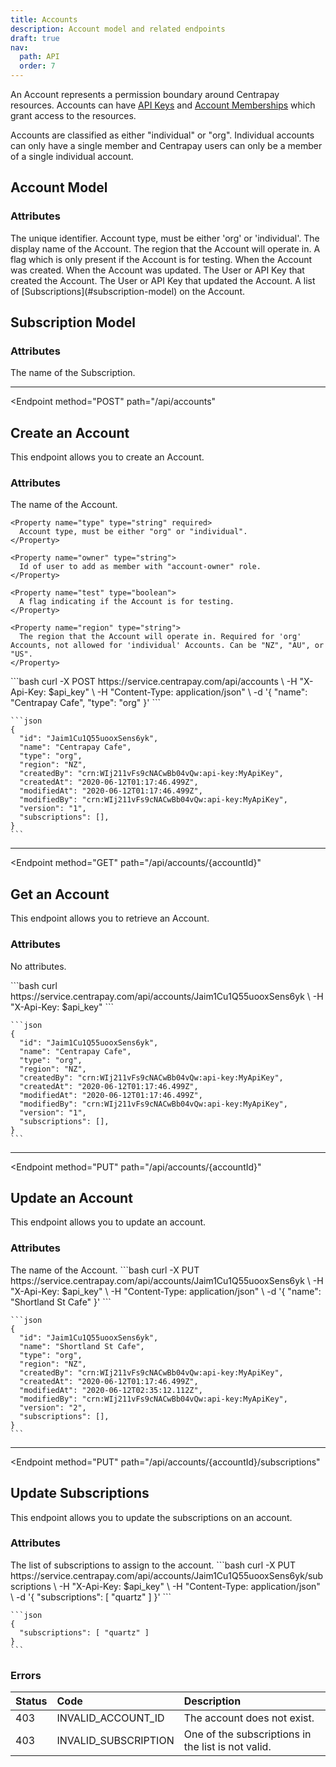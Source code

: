 ```yaml
---
title: Accounts
description: Account model and related endpoints
draft: true
nav:
  path: API
  order: 7
---
```


An Account represents a permission boundary around Centrapay resources.
Accounts can have [API Keys](https://docs.centrapay.com/api/api-keys) and [Account Memberships](https://docs.centrapay.com/api/account-memberships) which grant access to the resources.

Accounts are classified as either "individual" or "org". Individual accounts
can only have a single member and Centrapay users can only be a member of a single
individual account.

## Account Model

### Attributes

<Properties>
  <Property name="id" type="string">
    The unique identifier.
  </Property>

  <Property name="type" type="string">
    Account type, must be either 'org' or 'individual'.
  </Property>

  <Property name="name" type="string">
    The display name of the Account.
  </Property>

  <Property name="region" type="string">
    The region that the Account will operate in.
  </Property>

  <Property name="test" type="boolean">
    A flag which is only present if the Account is for testing.
  </Property>

  <Property name="createdAt" type="timestamp">
    When the Account was created.
  </Property>

  <Property name="modifiedAt" type="timestamp">
    When the Account was updated.
  </Property>

  <Property name="createdBy" type="crn">
    The User or API Key that created the Account.
  </Property>

  <Property name="modifiedBy" type="crn">
    The User or API Key that updated the Account.
  </Property>

  <Property name="subscriptions" type="array">
    A list of [Subscriptions](#subscription-model) on the Account.
  </Property>
</Properties>

## Subscription Model

### Attributes

<Properties>
  <Property name="name" type="string">
    The name of the Subscription.
  </Property>
</Properties>

---

<Endpoint
  method="POST"
  path="/api/accounts"
>
  ## Create an Account

  This endpoint allows you to create an Account.

  ### Attributes
  <Properties>
    <Property name="name" type="string" required>
      The name of the Account.
    </Property>

    <Property name="type" type="string" required>
      Account type, must be either "org" or "individual".
    </Property>

    <Property name="owner" type="string">
      Id of user to add as member with "account-owner" role.
    </Property>

    <Property name="test" type="boolean">
      A flag indicating if the Account is for testing.
    </Property>

    <Property name="region" type="string">
      The region that the Account will operate in. Required for 'org' Accounts, not allowed for 'individual' Accounts. Can be "NZ", "AU", or "US".
    </Property>
  </Properties>

  <CodeGroup slot="code-examples">
    ```bash
    curl -X POST https://service.centrapay.com/api/accounts \
      -H "X-Api-Key: $api_key" \
      -H "Content-Type: application/json" \
      -d '{
        "name": "Centrapay Cafe",
        "type": "org"
      }'
    ```

    ```json
    {
      "id": "Jaim1Cu1Q55uooxSens6yk",
      "name": "Centrapay Cafe",
      "type": "org",
      "region": "NZ",
      "createdBy": "crn:WIj211vFs9cNACwBb04vQw:api-key:MyApiKey",
      "createdAt": "2020-06-12T01:17:46.499Z",
      "modifiedAt": "2020-06-12T01:17:46.499Z",
      "modifiedBy": "crn:WIj211vFs9cNACwBb04vQw:api-key:MyApiKey",
      "version": "1",
      "subscriptions": [],
    }
    ```
  </CodeGroup>

</Endpoint>

---

<Endpoint
  method="GET"
  path="/api/accounts/{accountId}"
>
  ## Get an Account

  This endpoint allows you to retrieve an Account.

  ### Attributes
  No attributes.

  <CodeGroup slot="code-examples">
    ```bash
    curl https://service.centrapay.com/api/accounts/Jaim1Cu1Q55uooxSens6yk \
      -H "X-Api-Key: $api_key"
    ```

    ```json
    {
      "id": "Jaim1Cu1Q55uooxSens6yk",
      "name": "Centrapay Cafe",
      "type": "org",
      "region": "NZ",
      "createdBy": "crn:WIj211vFs9cNACwBb04vQw:api-key:MyApiKey",
      "createdAt": "2020-06-12T01:17:46.499Z",
      "modifiedAt": "2020-06-12T01:17:46.499Z",
      "modifiedBy": "crn:WIj211vFs9cNACwBb04vQw:api-key:MyApiKey",
      "version": "1",
      "subscriptions": [],
    }
    ```
  </CodeGroup>

</Endpoint>

---

<Endpoint
  method="PUT"
  path="/api/accounts/{accountId}"
>
  ## Update an Account

  This endpoint allows you to update an account.

  ### Attributes
  <Properties>
    <Property name="name" type="string" required>
      The name of the Account.
    </Property>
  </Properties>

  <CodeGroup slot="code-examples">
    ```bash
    curl -X PUT https://service.centrapay.com/api/accounts/Jaim1Cu1Q55uooxSens6yk \
      -H "X-Api-Key: $api_key" \
      -H "Content-Type: application/json" \
      -d '{
        "name": "Shortland St Cafe"
      }'
    ```

    ```json
    {
      "id": "Jaim1Cu1Q55uooxSens6yk",
      "name": "Shortland St Cafe",
      "type": "org",
      "region": "NZ",
      "createdBy": "crn:WIj211vFs9cNACwBb04vQw:api-key:MyApiKey",
      "createdAt": "2020-06-12T01:17:46.499Z",
      "modifiedAt": "2020-06-12T02:35:12.112Z",
      "modifiedBy": "crn:WIj211vFs9cNACwBb04vQw:api-key:MyApiKey",
      "version": "2",
      "subscriptions": [],
    }
    ```
  </CodeGroup>

</Endpoint>

---

<Endpoint
  method="PUT"
  path="/api/accounts/{accountId}/subscriptions"
>
  ## Update Subscriptions

  This endpoint allows you to update the subscriptions on an account.

  ### Attributes
  <Properties>
    <Property name="subscriptions" type="array" required>
      The list of subscriptions to assign to the account.
    </Property>
  </Properties>

  <CodeGroup slot="code-examples">
    ```bash
    curl -X PUT https://service.centrapay.com/api/accounts/Jaim1Cu1Q55uooxSens6yk/subscriptions \
      -H "X-Api-Key: $api_key" \
      -H "Content-Type: application/json" \
      -d '{
        "subscriptions": [
          "quartz"
        ]
      }'
    ```

    ```json
    {
      "subscriptions": [ "quartz" ]
    }
    ```
  </CodeGroup>

  ### Errors
  | Status |         Code         |                    Description                     |
  | :----- | :------------------- | :------------------------------------------------- |
  | 403    | INVALID_ACCOUNT_ID   | The account does not exist.                        |
  | 403    | INVALID_SUBSCRIPTION | One of the subscriptions in the list is not valid. |

</Endpoint>
